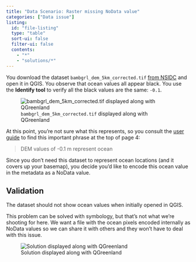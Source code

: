 ```yaml
---
title: "Data Scenario: Raster missing NoData value"
categories: ["Data issue"]
listing:
  id: "file-listing"
  type: "table"
  sort-ui: false
  filter-ui: false
  contents:
    - "*"
    - "solutions/*"
---
```


::: {#file-listing}
:::

You download the dataset `bambgrl_dem_5km_corrected.tif` [from
NSIDC](https://nsidc.org/data/nsidc-0092/versions/1) and open it in QGIS. You
observe that ocean values all appear black. You use the **Identify tool** to
verify all the black values are the same: `-0.1`.

![`bambgrl_dem_5km_corrected.tif` displayed along with
QGreenland](/_media/qgreenland_missing_nodata_value.png)

At this point, you're not sure what this represents, so you consult the [user
guide](https://nsidc.org/sites/default/files/nsidc-0092-v001-userguide.pdf) to find this
important phrase at the top of page 4:

>DEM values of -0.1 m represent ocean

Since you don't need this dataset to represent ocean locations (and it covers up your
basemap), you decide you'd like to encode this ocean value in the metadata as a NoData
value.


## Validation

The dataset should not show ocean values when initially opened in QGIS.

::: {.callout-note}
This problem can be solved with symbology, but that's not what we're shooting
for here. We want a file with the ocean pixels encoded internally as NoData
values so we can share it with others and they won't have to deal with this
issue.
:::

![Solution displayed along with
QGreenland](/_media/qgreenland_dem_with_nodata.png)
